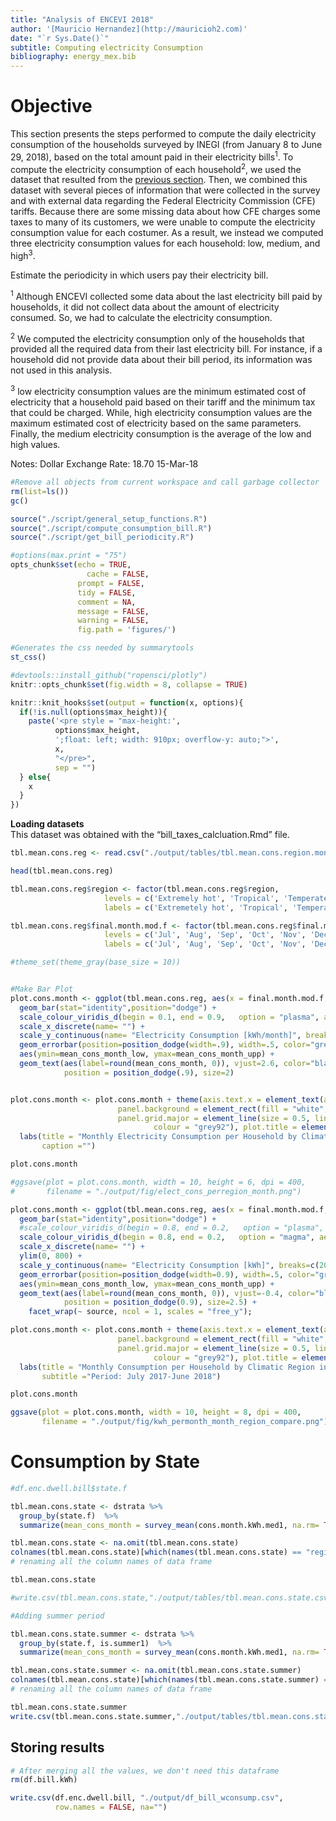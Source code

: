 ```yaml
---
title: "Analysis of ENCEVI 2018"
author: '[Mauricio Hernandez](http://mauricioh2.com)'
date: "`r Sys.Date()`"
subtitle: Computing electricity Consumption
bibliography: energy_mex.bib
---
```



# Objective
This section presents the steps performed to compute the daily electricity consumption of the households surveyed by INEGI (from January 8 to June 29, 2018), based on the total amount paid in their electricity bills^1^. To compute the electricity consumption of each household^2^, we used the dataset that resulted from the [previous section](./01_descr_stats.html). Then, we combined this dataset with several pieces of information that were collected in the survey and with external data regarding the Federal Electricity Commission (CFE) tariffs. Because there are some missing data about how CFE charges some taxes to many of its customers, we were unable to compute the electricity consumption value for each costumer. As a result, we instead we computed three  electricity consumption values for each household: low, medium, and high^3^. 

Estimate the periodicity in which users pay their electricity bill.


^1^ Although ENCEVI collected some data about the last electricity bill paid by households, it did not collect data about the amount of electricity consumed. So, we had to calculate the electricity consumption.

^2^ We computed the electricity consumption only of the households that provided all the required data from their last electricity bill. For instance, if a household did not provide data about their bill period, its information was not used in this analysis.

^3^ low electricity consumption values are the minimum estimated cost of electricity that a household paid based on their tariff and the minimum tax that could be charged. While, high electricity consumption  values are the maximum estimated cost of electricity based on the same parameters. Finally, the medium electricity consumption is the average of the low and high values.


Notes: Dollar Exchange Rate: 	18.70	15-Mar-18

```r
#Remove all objects from current workspace and call garbage collector
rm(list=ls())
gc()

source("./script/general_setup_functions.R")
source("./script/compute_consumption_bill.R")
source("./script/get_bill_periodicity.R")
```

```r
#options(max.print = "75")
opts_chunk$set(echo = TRUE,
	             cache = FALSE,
               prompt = FALSE,
               tidy = FALSE,
               comment = NA,
               message = FALSE,
               warning = FALSE,
               fig.path = 'figures/')
```

```r
#Generates the css needed by summarytools
st_css()

#devtools::install_github("ropensci/plotly")
knitr::opts_chunk$set(fig.width = 8, collapse = TRUE)

knitr::knit_hooks$set(output = function(x, options){
  if(!is.null(options$max_height)){
    paste('<pre style = "max-height:',
          options$max_height, 
          ';float: left; width: 910px; overflow-y: auto;">',
          x,
          "</pre>",
          sep = "")
  } else{
    x
  }
})
```

**Loading datasets**
</br>This dataset was obtained with the "bill_taxes_calcluation.Rmd" file.

```r
tbl.mean.cons.reg <- read.csv("./output/tables/tbl.mean.cons.region.month.with.cfe.csv", header = TRUE, na.strings="")

head(tbl.mean.cons.reg)
```


```r
tbl.mean.cons.reg$region <- factor(tbl.mean.cons.reg$region,
                     levels = c('Extremely hot', 'Tropical', 'Temperate', 'All'),
                     labels = c('Extremetely hot', 'Tropical', 'Temperate', 'All'))

tbl.mean.cons.reg$final.month.mod.f <- factor(tbl.mean.cons.reg$final.month.mod.f,
                     levels = c('Jul', 'Aug', 'Sep', 'Oct', 'Nov', 'Dec', 'Jan', 'Feb', 'Mar', 'Apr', 'May', 'Jun'),
                     labels = c('Jul', 'Aug', 'Sep', 'Oct', 'Nov', 'Dec', 'Jan', 'Feb', 'Mar', 'Apr', 'May', 'Jun'))
```


```r
#theme_set(theme_gray(base_size = 10))


#Make Bar Plot
plot.cons.month <- ggplot(tbl.mean.cons.reg, aes(x = final.month.mod.f, y = mean_cons_month, fill=region)) +
  geom_bar(stat="identity",position="dodge") + 
  scale_colour_viridis_d(begin = 0.1, end = 0.9,   option = "plasma", aesthetics = c("fill")) +
  scale_x_discrete(name= "") +
  scale_y_continuous(name= "Electricity Consumption [kWh/month]", breaks=c(200, 400, 600, 800, 1000)) +
  geom_errorbar(position=position_dodge(width=.9), width=.5, color="grey50") + 
  aes(ymin=mean_cons_month_low, ymax=mean_cons_month_upp) +
  geom_text(aes(label=round(mean_cons_month, 0)), vjust=2.6, color="black", 
            position = position_dodge(.9), size=2)


plot.cons.month <- plot.cons.month + theme(axis.text.x = element_text(angle = 90, hjust = 1), 
                        panel.background = element_rect(fill = "white", colour = NA),
                        panel.grid.major = element_line(size = 0.5, linetype = 'solid',
                                colour = "grey92"), plot.title = element_text(hjust = 0.5))  +  
  labs(title = "Monthly Electricity Consumption per Household by Climatic Region in Mexico - 2018", 
       caption ="")

plot.cons.month

#ggsave(plot = plot.cons.month, width = 10, height = 6, dpi = 400, 
#       filename = "./output/fig/elect_cons_perregion_month.png")
```



```r
plot.cons.month <- ggplot(tbl.mean.cons.reg, aes(x = final.month.mod.f, y = mean_cons_month, fill=region)) +
  geom_bar(stat="identity",position="dodge") + 
  #scale_colour_viridis_d(begin = 0.8, end = 0.2,   option = "plasma", aesthetics = c("fill")) +
  scale_colour_viridis_d(begin = 0.8, end = 0.2,   option = "magma", aesthetics = c("fill")) +
  scale_x_discrete(name= "") +
  ylim(0, 800) +
  scale_y_continuous(name= "Electricity Consumption [kWh]", breaks=c(200, 400, 600, 800), limits= c(0, 750)) +
  geom_errorbar(position=position_dodge(width=0.9), width=.5, color="grey") + 
  aes(ymin=mean_cons_month_low, ymax=mean_cons_month_upp) +
  geom_text(aes(label=round(mean_cons_month, 0)), vjust=-0.4, color="black", 
            position = position_dodge(0.9), size=2.5) +
    facet_wrap(~ source, ncol = 1, scales = "free_y");

plot.cons.month <- plot.cons.month + theme(axis.text.x = element_text(angle = 90, hjust = 1), 
                        panel.background = element_rect(fill = "white", colour = NA),
                        panel.grid.major = element_line(size = 0.5, linetype = 'solid',
                                colour = "grey92"), plot.title = element_text(hjust = 0.5))  +  
  labs(title = "Monthly Consumption per Household by Climatic Region in Mexico", 
       subtitle ="Period: July 2017-June 2018")

plot.cons.month

ggsave(plot = plot.cons.month, width = 10, height = 8, dpi = 400, 
       filename = "./output/fig/kwh_permonth_month_region_compare.png")
```






# Consumption by State
```r
#df.enc.dwell.bill$state.f

tbl.mean.cons.state <- dstrata %>% 
  group_by(state.f)  %>%
  summarize(mean_cons_month = survey_mean(cons.month.kWh.med1, na.rm= TRUE, vartype = c("ci"))) 

tbl.mean.cons.state <- na.omit(tbl.mean.cons.state) 
colnames(tbl.mean.cons.state)[which(names(tbl.mean.cons.state) == "region.f")] <- "Region"
# renaming all the column names of data frame

tbl.mean.cons.state

#write.csv(tbl.mean.cons.state,"./output/tables/tbl.mean.cons.state.csv", row.names = TRUE)

#Adding summer period

tbl.mean.cons.state.summer <- dstrata %>% 
  group_by(state.f, is.summer1)  %>%
  summarize(mean_cons_month = survey_mean(cons.month.kWh.med1, na.rm= TRUE, vartype = c("ci"))) 

tbl.mean.cons.state.summer <- na.omit(tbl.mean.cons.state.summer) 
colnames(tbl.mean.cons.state)[which(names(tbl.mean.cons.state.summer) == "region.f")] <- "Region"
# renaming all the column names of data frame

tbl.mean.cons.state.summer
write.csv(tbl.mean.cons.state.summer,"./output/tables/tbl.mean.cons.state.summer.csv", row.names = TRUE)
```


## Storing results
```r
# After merging all the values, we don't need this dataframe 
rm(df.bill.kWh)

write.csv(df.enc.dwell.bill, "./output/df_bill_wconsump.csv", 
          row.names = FALSE, na="")
```     
          